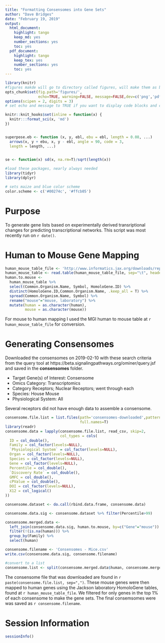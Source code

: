 ```yaml
---
title: "Formatting Consensomes into Gene Sets"
author: "Dave Bridges"
date: "February 19, 2019"
output:
  html_document:
    highlight: tango
    keep_md: yes
    number_sections: yes
    toc: yes
  pdf_document:
    highlight: tango
    keep_tex: yes
    number_sections: yes
    toc: yes
---
```


```r
library(knitr)
#figures makde will go to directory called figures, will make them as both png and pdf files 
opts_chunk$set(fig.path='figures/',
               echo=TRUE, warning=FALSE, message=FALSE,dev=c('png','pdf'))
options(scipen = 2, digits = 3)
# set echo and message to TRUE if you want to display code blocks and code output respectively

knitr::knit_hooks$set(inline = function(x) {
  knitr:::format_sci(x, 'md')
})


superpose.eb <- function (x, y, ebl, ebu = ebl, length = 0.08, ...)
  arrows(x, y + ebu, x, y - ebl, angle = 90, code = 3,
  length = length, ...)

  
se <- function(x) sd(x, na.rm=T)/sqrt(length(x))

#load these packages, nearly always needed
library(tidyr)
library(dplyr)

# sets maize and blue color scheme
color.scheme <- c('#00274c', '#ffcb05')
```

# Purpose

To generate gene lists based on experimentally derived transriptional changes for predicting transcriptional networks. This script was most recently run on `r date()`.

# Human to Mouse Gene Mapping

```r
human_mouse_table_file <- 'http://www.informatics.jax.org/downloads/reports/HOM_MouseHumanSequence.rpt'
human_mouse_table <- read.table(human_mouse_table_file, sep="\t", header=T)
human.to.mouse <- 
  human_mouse_table %>%
  select(Common.Organism.Name, Symbol, HomoloGene.ID) %>%
  distinct(HomoloGene.ID,Common.Organism.Name, .keep_all = T) %>%
  spread(Common.Organism.Name, Symbol) %>%
  rename("mouse"="mouse, laboratory") %>%
  mutate(human = as.character(human),
         mouse = as.character(mouse))
```

For mouse to human mapping I used the MGI human to mouse table at `r human_mouse_table_file` for conversion.

# Generating Consensomes

Downloaded the consensomes on 2019-02-10 with these search criteria from the query tool at https://beta.signalingpathways.org/ominer/query.jsf and saved in the **consensomes** folder.

* Target Gene(s) of Interest: Consensome
* Omics Category: Transcriptomics
* Category Receptors; Nuclear Receptors; went through each
* Species: House Mouse
* Physiological System: All

Several receptors did not have enough data to assemble a consensome.

```r
consensome.file.list = list.files(path='consensomes-downloaded',pattern="*.csv",
                                  full.names=T)
library(readr)
consensome.data = lapply(consensome.file.list, read_csv, skip=2,
                         col_types = cols(
  ID = col_double(),
  Family = col_factor(levels=NULL),
  `Physiological System` = col_factor(levels=NULL),
  Organ = col_factor(levels=NULL),
  Species = col_factor(levels=NULL),
  Gene = col_factor(levels=NULL),
  Percentile = col_double(),
  `Discovery Rate` = col_double(),
  GMFC = col_double(),
  cPValue = col_double(),
  DOI = col_factor(levels=NULL),
  X12 = col_logical()
)) 

consensome.dataset <- do.call(rbind.data.frame, consensome.data)

consensome.data.sig <- consensome.dataset %>% filter(Percentile>99)

consensome.merged.data <- 
  left_join(consensome.data.sig, human.to.mouse, by=c("Gene"="mouse")) %>% 
  filter(!(is.na(human))) %>%
  group_by(Family) %>%
  select(human)

consensome.filename <- 'Consensomes - Mice.csv'
write.csv(consensome.data.sig, consensome.filename)

#convert to a list
consensome.list <- split(consensome.merged.data$human, consensome.merged.data$Family)
```

The consensome file that was downloaded are found in `r paste(consensome.file.list, sep=",")`.  These mouse genes were then mapped to human genes using the Jackson laboratory HomoloGene tables, found at `r human_mouse_table_file`.  We filtered for only genes in the top 1% of each consensome to make the gene sets.  The final consemsomes were was saved as `r consensome.filename`.


# Session Information

```r
sessionInfo()
```
